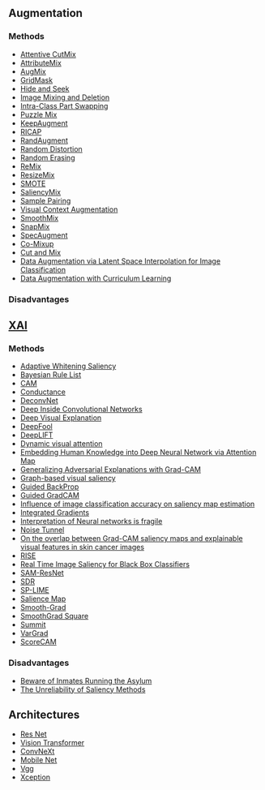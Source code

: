 ## Augmentation

### Methods
- [Attentive CutMix](Attentive%20CutMix.qmd) 
- [AttributeMix](AttributeMix)
- [AugMix](AugMix)
- [GridMask](GridMask)
- [Hide and Seek](Hide%20and%20Seek.qmd) 
- [Image Mixing and Deletion](Image%20Mixing%20and%20Deletion.qmd) 
- [Intra-Class Part Swapping](Intra-Class%20Part%20Swapping.qmd) 
- [Puzzle Mix](Puzzle%20Mix.qmd) 
- [KeepAugment](KeepAugment)
- [RICAP](RICAP)
- [RandAugment](RandAugment)
- [Random Distortion](Random%20Distortion.qmd) 
- [Random Erasing](Random%20Erasing.qmd) 
- [ReMix](ReMix)
- [ResizeMix](ResizeMix)
- [SMOTE](SMOTE)
- [SaliencyMix](SaliencyMix)
- [Sample Pairing](Sample%20Pairing.qmd) 
- [Visual Context Augmentation](Visual%20Context%20Augmentation.qmd) 
- [SmoothMix](SmoothMix)
- [SnapMix](SnapMix)
- [SpecAugment](SpecAugment)
- [Co-Mixup](Co-Mixup.qmd)
- [Cut and Mix](Cut%20and%20Mix.qmd) 
- [Data Augmentation via Latent Space Interpolation for Image Classification](Data%20Augmentation%20via%20Latent%20Space%20Interpolation%20for%20Image%20Classification.qmd) 
- [Data Augmentation with Curriculum Learning](Data%20Augmentation%20with%20Curriculum%20Learning.qmd) 

### Disadvantages

## [XAI](XAI.qmd)

### Methods
- [Adaptive Whitening Saliency](Adaptive%20Whitening%20Saliency.qmd) 
- [Bayesian Rule List](Bayesian%20Rule%20List.qmd) 
- [CAM](CAM)
- [Conductance](Conductance)
- [DeconvNet](DeconvNet)
- [Deep Inside Convolutional Networks](Deep%20Inside%20Convolutional%20Networks.qmd) 
- [Deep Visual Explanation](Deep%20Visual%20Explanation.qmd) 
- [DeepFool](DeepFool)
- [DeepLIFT](DeepLIFT)
- [Dynamic visual attention](Dynamic%20visual%20attention.qmd) 
- [Embedding Human Knowledge into Deep Neural Network via Attention Map](Embedding%20Human%20Knowledge%20into%20Deep%20Neural%20Network%20via%20Attention%20Map.qmd) 
- [Generalizing Adversarial Explanations with Grad-CAM](Generalizing%20Adversarial%20Explanations%20with%20Grad-CAM.qmd) 
- [Graph-based visual saliency](Graph-based%20visual%20saliency.qmd) 
- [Guided BackProp](Guided%20BackProp.qmd) 
- [Guided GradCAM](Guided%20GradCAM.qmd) 
- [Influence of image classification accuracy on saliency map estimation](Influence%20of%20image%20classification%20accuracy%20on%20saliency%20map%20estimation.qmd) 
- [Integrated Gradients](Integrated%20Gradients.qmd) 
- [Interpretation of Neural networks is fragile](Interpretation%20of%20Neural%20networks%20is%20fragile.qmd) 
- [Noise Tunnel](Noise%20Tunnel.qmd) 
- [On the overlap between Grad-CAM saliency maps and explainable visual features in skin cancer images](On%20the%20overlap%20between%20Grad-CAM%20saliency%20maps%20and%20explainable%20visual%20features%20in%20skin%20cancer%20images.qmd) 
- [RISE](RISE)
- [Real Time Image Saliency for Black Box Classifiers](Real%20Time%20Image%20Saliency%20for%20Black%20Box%20Classifiers.qmd) 
- [SAM-ResNet](SAM-ResNet)
- [SDR](SDR)
- [SP-LIME](SP-LIME)
- [Salience Map](Salience%20Map.qmd) 
- [Smooth-Grad](Smooth-Grad)
- [SmoothGrad Square](SmoothGrad%20Square.qmd) 
- [Summit](Summit)
- [VarGrad](VarGrad)
- [ScoreCAM](ScoreCAM.qmd)

### Disadvantages
- [Beware of Inmates Running the Asylum](Beware%20of%20Inmates%20Running%20the%20Asylum.qmd) 
- [The Unreliability of Saliency Methods](The%20Unreliability%20of%20Saliency%20Methods.qmd) 


## Architectures
- [Res Net](Res%20Net.qmd) 
- [Vision Transformer](Vision%20Transformer.qmd) 
- [ConvNeXt](ConvNeXt)
- [Mobile Net](Mobile%20Net.qmd) 
- [Vgg](Vgg)
- [Xception](Xception)



